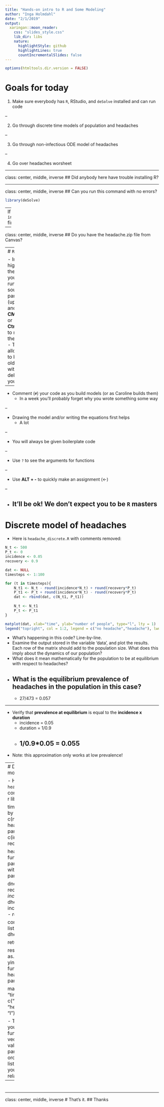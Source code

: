 ```yaml
---
title: "Hands-on intro to R and Some Modeling"
author: "Inga Holmdahl"
date: "2/1/2019"
output:
  xaringan::moon_reader:
    css: "slides_style.css"
    lib_dir: libs
    nature:
      highlightStyle: github
      highlightLines: true
      countIncrementalSlides: false
---
```


```r
options(htmltools.dir.version = FALSE)
```

# Goals for today

1. Make sure everybody has `R`, RStudio, and `deSolve` installed and can run code

--

2. Go through discrete time models of population and headaches

--

3. Go through non-infectious ODE model of headaches

--

4. Go over headaches worsheet

---

class: center, middle, inverse
## Did anybody here have trouble installing R?

---

class: center, middle, inverse
## Can you run this command with no errors?

```r
library(deSolve)
```
--
If not, make sure you ran `install.packages("deSolve")` first.

---

class: center, middle, inverse
## Do you have the headache.zip file from Canvas?

---
# `R` Tips

- In `RStudio` highlight the code you want to run in the source panel (upper left) and use **CMD+Enter** or **Ctrl+Enter** to run it in the console
    - This allows you to build on old models without deleting your code

--

- Comment (`#`) your code as you build models (or as Caroline builds them)
    - In a week you'll probably forget why you wrote something some way

--

- Drawing the model and/or writing the equations first helps
    - A lot

--

- You will always be given boilerplate code

--

- Use `?` to see the arguments for functions

--

- Use **ALT + -** to quickly make an assignment (<-)

-- 

- It'll be ok! We don't expect you to be `R` masters
---

# Discrete model of headaches

- Here is `headache_discrete.R` with comments removed: 
```r
N_t <- 500      
P_t <- 0        
incidence <- 0.05 
recovery <- 0.9    

dat <- NULL
timesteps <- 1:100

for (t in timesteps){
    N_t1 <- N_t - round(incidence*N_t) + round(recovery*P_t) 
    P_t1 <- P_t + round(incidence*N_t) - round(recovery*P_t)
    dat <- rbind(dat, c(N_t1, P_t1)) 
    
    N_t <- N_t1 
    P_t <- P_t1 
}

matplot(dat, xlab="time", ylab="number of people", type="l", lty = 1)
legend("topright", col = 1:2, legend = c("no headache","headache"), lwd=1)


```

- What's happening in this code? Line-by-line.
- Examine the output stored in the variable ‘data’, and plot the results. Each row of the matrix should add to the population size. What does this imply about the dynamics of our population?
- What does it mean mathematically for the population to be at equilibrium with respect to headaches?
- What is the equilibrium prevalence of headaches in the population in this case? 
--
    - 27/473 = 0.057

---

- Verify that **prevalence at equilibrium** is equal to the **incidence x duration**
    - incidence = 0.05
    - duration = 1/0.9
    - 1/0.9*0.05 = 0.055
--
- Note: this approximation only works at low prevalence!

---
# Differential Equation model of headaches

- Here is `headache_ODE.R` with comments removed: 
``` r

library(deSolve)

times <- seq(0, 5000, by = 1)
yinit <- c(no_headache = 0.95, headache = 0.05)
parameters <- c(incidence = 0.02, recovery = 0.05)

headache_model <- function(times, yinit, parameters) {
    with(as.list(c(yinit, parameters)), {
      
      dno_headache <- recovery*headache - incidence*no_headache 
      dheadache <- incidence*no_headache - recovery*headache
      
      comparts <- list(c(dno_headache, dheadache))
      
      return(comparts)
    })
}

result <- as.data.frame(ode(y = yinit, times = times, 
                            func = headache_model, parms = parameters))

matplot(x = result[, "time"], y = result[, c("no_headache", "headache")], type = "l")
```

 - The solver needs your model written as a function that takes in a vector of times, initial values, and parameters 
 (in that order) and returns a list with derivatives of your compartments relative to time.

---

#

---
class: center, middle, inverse
# That's it.
## Thanks